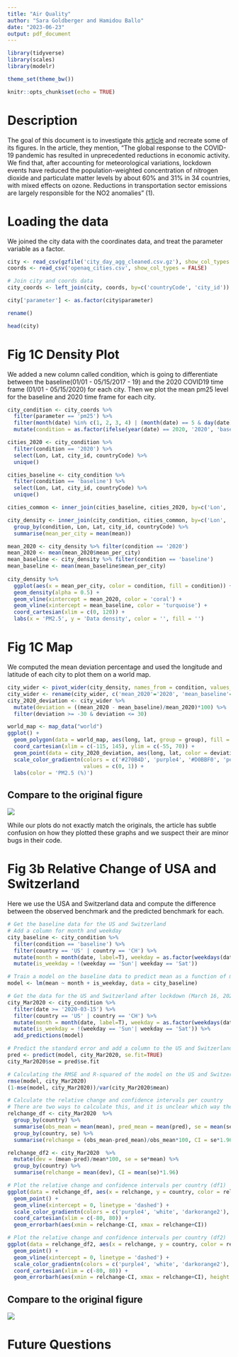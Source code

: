 ---
title: "Air Quality"
author: "Sara Goldberger and Hamidou Ballo"
date: "2023-06-23"
output: pdf_document
---

```{r setup, include=FALSE}
library(tidyverse)
library(scales)
library(modelr)

theme_set(theme_bw())

knitr::opts_chunk$set(echo = TRUE)
```

# Description

The goal of this document is to investigate this [article](https://www.pnas.org/doi/10.1073/pnas.2006853117#sec-1) and recreate some of its figures. In the article, they mention, "The global response to the COVID-19 pandemic has resulted in unprecedented reductions in economic activity. We find that, after accounting for meteorological variations, lockdown events have reduced the population-weighted concentration of nitrogen dioxide and particulate matter levels by about 60% and 31% in 34 countries, with mixed effects on ozone. Reductions in transportation sector emissions are largely responsible for the NO2 anomalies" (1).

# Loading the data

We joined the city data with the coordinates data, and treat the parameter variable as a factor.

```{r load-data}
city <- read_csv(gzfile('city_day_agg_cleaned.csv.gz'), show_col_types = FALSE)
coords <- read_csv('openaq_cities.csv', show_col_types = FALSE)

# Join city and coords data
city_coords <- left_join(city, coords, by=c('countryCode', 'city_id'))

city['parameter'] <- as.factor(city$parameter)

rename()

head(city)
```

# Fig 1C Density Plot

We added a new column called condition, which is going to differentiate between the baseline(01/01 - 05/15/2017 - 19) and the 2020 COVID19 time frame (01/01 - 05/15/2020) for each city. Then we plot the mean pm25 level for the baseline and 2020 time frame for each city.

```{r fig-1C-inset}
city_condition <- city_coords %>%
  filter(parameter == 'pm25') %>% 
  filter(month(date) %in% c(1, 2, 3, 4) | (month(date) == 5 & day(date) <= 15)) %>% 
  mutate(condition = as.factor(ifelse(year(date) == 2020, '2020', 'baseline'))) 

cities_2020 <- city_condition %>% 
  filter(condition == '2020') %>% 
  select(Lon, Lat, city_id, countryCode) %>%
  unique()

cities_baseline <- city_condition %>% 
  filter(condition == 'baseline') %>% 
  select(Lon, Lat, city_id, countryCode) %>% 
  unique()

cities_common <- inner_join(cities_baseline, cities_2020, by=c('Lon', 'Lat', 'countryCode', 'city_id'))

city_density <- inner_join(city_condition, cities_common, by=c('Lon', 'Lat', 'countryCode', 'city_id')) %>%
  group_by(condition, Lon, Lat, city_id, countryCode) %>% 
  summarise(mean_per_city = mean(mean))

mean_2020 <- city_density %>% filter(condition == '2020')
mean_2020 <- mean(mean_2020$mean_per_city)
mean_baseline <- city_density %>% filter(condition == 'baseline')
mean_baseline <- mean(mean_baseline$mean_per_city)
  
city_density %>% 
  ggplot(aes(x = mean_per_city, color = condition, fill = condition)) +
  geom_density(alpha = 0.5) +
  geom_vline(xintercept = mean_2020, color = 'coral') +
  geom_vline(xintercept = mean_baseline, color = 'turquoise') +
  coord_cartesian(xlim = c(0, 120)) +
  labs(x = 'PM2.5', y = 'Data density', color = '', fill = '')
```

# Fig 1C Map

We computed the mean deviation percentage and used the longitude and latitude of each city to plot them on a world map.

```{r fig-1C-map}
city_wider <- pivot_wider(city_density, names_from = condition, values_from = mean_per_city)
city_wider <- rename(city_wider, c('mean_2020'='2020', 'mean_baseline'='baseline', 'long'='Lon', 'lat'='Lat'))
city_2020_deviation <- city_wider %>%
  mutate(deviation = ((mean_2020 - mean_baseline)/mean_2020)*100) %>% 
  filter(deviation >= -30 & deviation <= 30)

world_map <- map_data("world")
ggplot() +
  geom_polygon(data = world_map, aes(long, lat, group = group), fill = "white", color = "black", lwd = 0.25) +
  coord_cartesian(xlim = c(-115, 145), ylim = c(-55, 70)) +
  geom_point(data = city_2020_deviation, aes(long, lat, color = deviation), pch = 1) +
  scale_color_gradientn(colors = c('#270B4D', 'purple4', '#D0BBF0', 'peachpuff', 'darkorange2', 'darkorange4'), 
                        values = c(0, 1)) +
  labs(color = 'PM2.5 (%)')
```

## Compare to the original figure

![](fig1.jpg)

While our plots do not exactly match the originals, the article has subtle confusion on how they plotted these graphs and we suspect their are minor bugs in their code.

# Fig 3b Relative Change of USA and Switzerland

Here we use the USA and Switzerland data and compute the difference between the observed benchmark and the predicted benchmark for each.

```{r fig-3B-relative-change}
# Get the baseline data for the US and Switzerland
# Add a column for month and weekday
city_baseline <- city_condition %>% 
  filter(condition == 'baseline') %>%  
  filter(country == 'US' | country == 'CH') %>% 
  mutate(month = month(date, label=T), weekday = as.factor(weekdays(date, abbreviate=T))) %>% 
  mutate(is_weekday = !(weekday == 'Sun'| weekday == 'Sat'))

# Train a model on the baseline data to predict mean as a function of month and is/is not a weekday
model <- lm(mean ~ month + is_weekday, data = city_baseline)

# Get the data for the US and Switzerland after lockdown (March 16, 2020) 
city_Mar2020 <- city_condition %>% 
  filter(date >= '2020-03-15') %>%  
  filter(country == 'US' | country == 'CH') %>% 
  mutate(month = month(date, label=T), weekday = as.factor(weekdays(date, abbreviate=T))) %>% 
  mutate(is_weekday = !(weekday == 'Sun'| weekday == 'Sat')) %>% 
  add_predictions(model)

# Predict the standard error and add a column to the US and Switzerland lockdown data
pred <- predict(model, city_Mar2020, se.fit=TRUE)
city_Mar2020$se = pred$se.fit

# Calculating the RMSE and R-squared of the model on the US and Switzerland lockdown data
rmse(model, city_Mar2020)
(1-mse(model, city_Mar2020))/var(city_Mar2020$mean)

# Calculate the relative change and confidence intervals per country
# There are two ways to calculate this, and it is unclear which way the article does their calculation
relchange_df <- city_Mar2020  %>%
  group_by(country) %>%
  summarise(obs_mean = mean(mean), pred_mean = mean(pred), se = mean(se*mean)) %>%
  group_by(country, se) %>%
  summarise(relchange = (obs_mean-pred_mean)/obs_mean*100, CI = se*1.96)

relchange_df2 <- city_Mar2020  %>%
  mutate(dev = (mean-pred)/mean*100, se = se*mean) %>%
  group_by(country) %>%
  summarise(relchange = mean(dev), CI = mean(se)*1.96)

# Plot the relative change and confidence intervals per country (df1)
ggplot(data = relchange_df, aes(x = relchange, y = country, color = relchange)) +
  geom_point() +
  geom_vline(xintercept = 0, linetype = 'dashed') +
  scale_color_gradientn(colors = c('purple4', 'white', 'darkorange2'), values = c(0, 1)) +
  coord_cartesian(xlim = c(-80, 80)) +
  geom_errorbarh(aes(xmin = relchange-CI, xmax = relchange+CI))

# Plot the relative change and confidence intervals per country (df2)
ggplot(data = relchange_df2, aes(x = relchange, y = country, color = relchange)) +
  geom_point() +
  geom_vline(xintercept = 0, linetype = 'dashed') +
  scale_color_gradientn(colors = c('purple4', 'white', 'darkorange2'), values = c(0, 1)) +
  coord_cartesian(xlim = c(-80, 80)) +
  geom_errorbarh(aes(xmin = relchange-CI, xmax = relchange+CI), height = 0.25)
```

## Compare to the original figure

![](fig3.jpg)

# Future Questions
